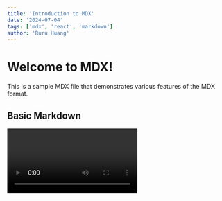 ```yaml
---
title: 'Introduction to MDX'
date: '2024-07-04'
tags: ['mdx', 'react', 'markdown']
author: 'Ruru Huang'
---
```


# Welcome to MDX!

This is a sample MDX file that demonstrates various features of the MDX format.

## Basic Markdown

<Video id = "6h649f2fB9Q" />

MDX supports all standard Markdown syntax:

- **Bold text**
- *Italic text*
- ~~Strikethrough~~

1. Ordered list item 1
2. Ordered list item 2

> This is a blockquote.

## Code Blocks

You can include code blocks with syntax highlighting:

```javascript
function greet(name) {
  return `Hello, ${name}!`;
}
```

## JSX and React Components

One of the powerful features of MDX is the ability to use JSX and React components directly in your Markdown:

## Dynamic Content

You can also include dynamic content using JavaScript expressions:


## Conclusion

MDX provides a flexible way to create rich, interactive content by combining the simplicity of Markdown with the power of React components.

